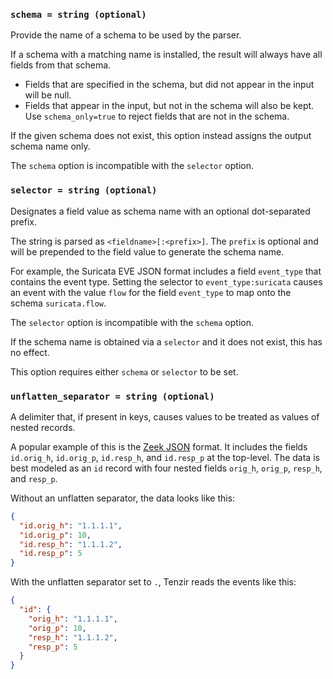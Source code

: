 
<RawOption />

### `schema = string (optional)`

Provide the name of a schema to be used by the parser.

If a schema with a matching name is installed, the result will always have all
fields from that schema.

- Fields that are specified in the schema, but did not appear in the input will be null.
- Fields that appear in the input, but not in the schema will also be kept. Use
  `schema_only=true` to reject fields that are not in the schema.

If the given schema does not exist, this option instead assigns the output
schema name only.

The `schema` option is incompatible with the `selector` option.

### `selector = string (optional)`

Designates a field value as schema name with an optional dot-separated prefix.

The string is parsed as `<fieldname>[:<prefix>]`. The `prefix` is optional and
will be prepended to the field value to generate the schema name.

For example, the Suricata EVE JSON format includes a field `event_type` that
contains the event type. Setting the selector to `event_type:suricata` causes an
event with the value `flow` for the field `event_type` to map onto the schema
`suricata.flow`.

The `selector` option is incompatible with the `schema` option.

<SchemaOnlyOption />

If the schema name is obtained via a `selector` and it does not exist, this has
no effect.

This option requires either `schema` or `selector` to be set.

### `unflatten_separator = string (optional)`

A delimiter that, if present in keys, causes values to be treated as values of
nested records.

A popular example of this is the [Zeek JSON](operators/read_zeek_json.mdx)
format. It includes the fields `id.orig_h`, `id.orig_p`, `id.resp_h`, and
`id.resp_p` at the top-level. The data is best modeled as an `id` record with
four nested fields `orig_h`, `orig_p`, `resp_h`, and `resp_p`.

Without an unflatten separator, the data looks like this:

```json title="Without unflattening"
{
  "id.orig_h": "1.1.1.1",
  "id.orig_p": 10,
  "id.resp_h": "1.1.1.2",
  "id.resp_p": 5
}
```

With the unflatten separator set to `.`, Tenzir reads the events like this:

```json title="With 'unflatten'"
{
  "id": {
    "orig_h": "1.1.1.1",
    "orig_p": 10,
    "resp_h": "1.1.1.2",
    "resp_p": 5
  }
}
```
